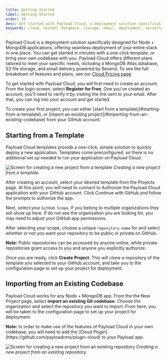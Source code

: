```yaml
---
title: Getting Started
label: Getting Started
order: 10
desc: Get started with Payload Cloud, a deployment solution specifically designed for Node + MongoDB applications.
keywords: cloud, hosted, database, storage, email, deployment, serverless, node, mongodb, s3, aws, cloudflare, atlas, resend, payload, cms
---
```


Payload Cloud is a deployment solution specifically designed for Node + MongoDB applications, offering seamless deployment of your entire stack in one place. You can get started in minutes with a one-click template, or bring your own codebase with you. Payload Cloud offers different plans tailored to meet your specific needs, including a MongoDB Atlas database, S3 file storage, and email delivery powered by Resend. To see the full breakdown of features and plans, see our [Cloud Pricing page](https://payloadcms.com/cloud-pricing).

To get started with Payload Cloud, you will first need to create an account. From the login screen, select **Register for Free**. One you’ve created an account, you’ll need to verify it by visiting the link sent to your email. After that, you can log into your account and get started.

<Banner type="success">
  To create your first project, you can either [start from a
  template](#starting-from-a-template), or [import an existing
  project](#importing-from-an-existing-codebase) from your GitHub account.
</Banner>

## Starting from a Template

Payload Cloud templates provide a one-click, simple solution to quickly deploy a new application. Templates come preconfigured, so there is no additional set up needed to run your application on Payload Cloud.

![Screen for creating a new project from a template](https://payloadcms.com/images/docs/cloud/create-from-template.jpg)
_Creating a new project from a template._

After creating an account, select your desired template from the Projects page. At this point, you will need to connect to Authorize the Payload Cloud application with your GitHub account. Click Continue with GitHub and follow the prompts to authorize the app.

Next, select your `GitHub Scope`. If you belong to multiple organizations they will show up here. If do not see the organization you are looking for, you may need to adjust your GitHub app permissions.

After selecting your scope, choose a unique `repository name` for and select whether or not you want your repository to be public or private on GitHub.

<Banner type="warning">
  <strong>Note:</strong> Public repositories can be accessed by anyone online,
  while private repositories grant access to you and anyone you explicitly
  authorize.
</Banner>

Once you are ready, click **Create Project**. This will clone a repository of the template you selected to your GitHub account, and take you to the configuration page to set up your project for deployment.

## Importing from an Existing Codebase

Payload Cloud works for any Node + MongoDB app. From the the New Project page, select **import an existing Git codebase**. Choose the organization and select the repository you want to import. From here, you will be taken to the configuration page to set up your project for deployment.

<Banner type="warning">
  <strong>Note:</strong> In order to make use of the features of Payload Cloud
  in your own codebase, you will need to add the [Cloud
  Plugin](https://github.com/payloadcms/plugin-cloud) to your Payload app.
</Banner>

![Screen for creating a new project from an existing repository](https://payloadcms.com/images/docs/cloud/create-from-existing.jpg)
_Creating a new project from an existing repository._
